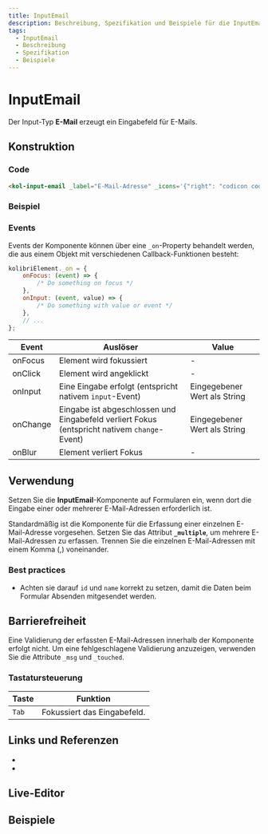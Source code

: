 ```yaml
---
title: InputEmail
description: Beschreibung, Spezifikation und Beispiele für die InputEmail-Komponente.
tags:
  - InputEmail
  - Beschreibung
  - Spezifikation
  - Beispiele
---
```



# InputEmail

Der Input-Typ **E-Mail** erzeugt ein Eingabefeld für E-Mails.

## Konstruktion

### Code

```html
<kol-input-email _label="E-Mail-Adresse" _icons='{"right": "codicon codicon-mail"}'></kol-input-email>
```

### Beispiel

<kol-input-email _label="E-Mail-Adresse" _icons='{"right": "codicon codicon-mail"}'></kol-input-email>

### Events

Events der Komponente können über eine `_on`-Property behandelt werden, die aus einem Objekt mit verschiedenen Callback-Funktionen besteht:

```js
kolibriElement._on = {
	onFocus: (event) => {
		/* Do something on focus */
	},
	onInput: (event, value) => {
		/* Do something with value or event */
	},
	// ...
};
```

| Event    | Auslöser                                                                                     | Value                        |
| -------- | -------------------------------------------------------------------------------------------- | ---------------------------- |
| onFocus  | Element wird fokussiert                                                                      | -                            |
| onClick  | Element wird angeklickt                                                                      | -                            |
| onInput  | Eine Eingabe erfolgt (entspricht nativem `input`-Event)                                      | Eingegebener Wert als String |
| onChange | Eingabe ist abgeschlossen und Eingabefeld verliert Fokus (entspricht nativem `change`-Event) | Eingegebener Wert als String |
| onBlur   | Element verliert Fokus                                                                       | -                            |

## Verwendung

Setzen Sie die **InputEmail**-Komponente auf Formularen ein, wenn dort die Eingabe einer oder mehrerer E-Mail-Adressen erforderlich ist.

Standardmäßig ist die Komponente für die Erfassung einer einzelnen E-Mail-Adresse vorgesehen. Setzen Sie das Attribut **`_multiple`**, um mehrere E-Mail-Adressen zu erfassen. Trennen Sie die einzelnen E-Mail-Adressen mit einem Komma (,) voneinander.

### Best practices

- Achten sie darauf `id` und `name` korrekt zu setzen, damit die Daten beim Formular Absenden mitgesendet werden.

## Barrierefreiheit

Eine Validierung der erfassten E-Mail-Adressen innerhalb der Komponente erfolgt nicht.
Um eine fehlgeschlagene Validierung anzuzeigen, verwenden Sie die Attribute `_msg` und `_touched`.

### Tastatursteuerung

| Taste | Funktion                    |
| ----- | --------------------------- |
| `Tab` | Fokussiert das Eingabefeld. |

## Links und Referenzen

- <kol-link _href="https://medium.com/@gavyn/til-autofocus-inputs-are-an-accessibility-problem-32ced60c3109" _target="_blank"></kol-link>
- <kol-link _href="https://www.jotform.com/blog/html5-datalists-what-you-need-to-know-78024/" _target="_blank"></kol-link>

<Readme />

<ExampleLink component="input-email" />

## Live-Editor

<LiveEditorCompact component="input-email" />

## Beispiele

<Configurator component="input-email" sample="basic" />

